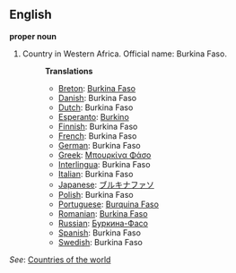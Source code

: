 ==English==

'''proper noun'''

# Country in Western Africa. Official name: Burkina Faso.
#:'''Translations'''
#:*[[Breton]]: [[Burkina Faso]]
#:*[[Danish]]: Burkina Faso
#:*[[Dutch]]: Burkina Faso
#:*[[Esperanto]]: [[Burkino]]
#:*[[Finnish]]: Burkina Faso
#:*[[French]]: Burkina Faso
#:*[[German]]: Burkina Faso
#:*[[Greek]]: [[Μπουρκίνα Φάσο]]
#:*[[Interlingua]]: Burkina Faso
#:*[[Italian]]: Burkina Faso
#:*[[Japanese]]: [[ブルキナファソ]]
#:*[[Polish]]: Burkina Faso
#:*[[Portuguese]]: [[Burquina Faso]]
#:*[[Romanian]]: [[Burkina Faso]]
#:*[[Russian]]: [[Буркина-Фасо]]
#:*[[Spanish]]: Burkina Faso
#:*[[Swedish]]: Burkina Faso

''See'': [[Countries of the world]]